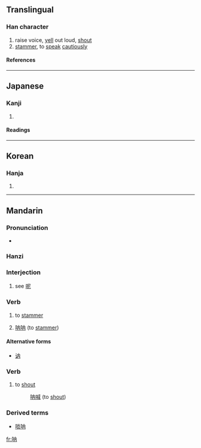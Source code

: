 {{see|吶|訥}}

==Translingual==
===Han character===
{{Han char|rn=30|rad=口|as=04|sn=7|four=|canj=口人月 (ROB), X口人月 (XROB)}}
# raise voice, [[yell]] out loud, [[shout]]
# [[stammer]], to [[speak]] [[cautiously]]
====References====
{{Han ref|kx=0181.191|hdz=10588.140|uh=5450|ud=21584}}
----
==Japanese==
===Kanji===
{{ja-kanji|grade=|rs=口04}}
# {{defn|Japanese}} 
====Readings====
{{ja-readings|on=[[とつ]] (totsu), [[どつ]] (dotsu)|kun=[[どもる]] (domoru)}}
----
==Korean==
===Hanja===
{{ko-hanja|hangeul=[[눌]], [[열]]|rv=nul, yeol|mr=nul, yŏl}}
# {{defn|Korean}}
----
==Mandarin==
===Pronunciation===
*{{audio|zh-na.ogg|audio}}

===Hanzi===
{{cmn-hanzi|tra=吶|pin=[[nà]] ([[na4]]), [[nè]] ([[ne4]])|wg=na<sup>4</sup>, no<sup>4</sup>}}

===Interjection===
{{cmn-inter|s|pin=nè|pint=ne4|tra=訥|sim=呐|rs=口04}}

# {{literary|lang=zh-cn|skey=ne4}} see [[呢]]

===Verb===
{{cmn-verb|s|pin=nè|pint=ne4|tra=訥|sim=呐|rs=口04}}

# {{literary|lang=zh-cn|skey=ne4}} to [[stammer]]
# [[呐呐]] (to [[stammer]])

====Alternative forms====
*[[讷]]

===Verb===
{{cmn-verb|s|pin=nà|pint=na4|tra=吶|sim=呐|rs=口04}}

# {{literary|lang=zh-cn|skey=na4}} to [[shout]]
#: [[呐喊]] (to [[shout]])

===Derived terms===
*[[唢呐]]

[[fr:呐]]